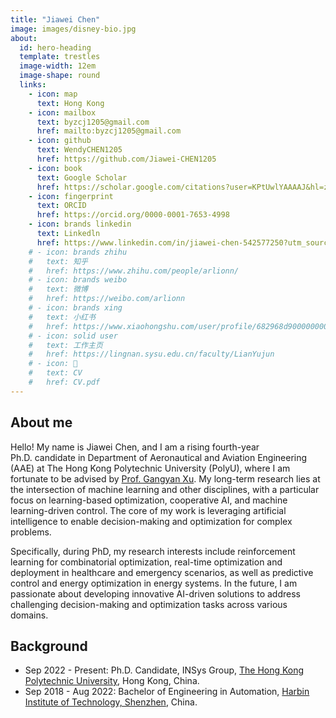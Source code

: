 ```yaml
---
title: "Jiawei Chen"
image: images/disney-bio.jpg
about:
  id: hero-heading
  template: trestles
  image-width: 12em
  image-shape: round
  links:
    - icon: map
      text: Hong Kong
    - icon: mailbox
      text: byzcj1205@gmail.com
      href: mailto:byzcj1205@gmail.com
    - icon: github
      text: WendyCHEN1205
      href: https://github.com/Jiawei-CHEN1205
    - icon: book
      text: Google Scholar
      href: https://scholar.google.com/citations?user=KPtUwlYAAAAJ&hl=zh-CN
    - icon: fingerprint
      text: ORCID
      href: https://orcid.org/0000-0001-7653-4998
    - icon: brands linkedin
      text: Linkedln
      href: https://www.linkedin.com/in/jiawei-chen-542577250?utm_source=share&utm_campaign=share_via&utm_content=profile&utm_medium=ios_app
    # - icon: brands zhihu
    #   text: 知乎
    #   href: https://www.zhihu.com/people/arlionn/
    # - icon: brands weibo
    #   text: 微博
    #   href: https://weibo.com/arlionn
    # - icon: brands xing
    #   text: 小红书
    #   href: https://www.xiaohongshu.com/user/profile/682968d9000000000a03da1a
    # - icon: solid user
    #   text: 工作主页
    #   href: https://lingnan.sysu.edu.cn/faculty/LianYujun
    # - icon: 📝
    #   text: CV
    #   href: CV.pdf  
---
```


::: {#hero-heading}

## About me

Hello! My name is Jiawei Chen, and I am a rising fourth-year Ph.D. candidate in Department of Aeronautical and Aviation Engineering (AAE) at The Hong Kong Polytechnic University (PolyU), where I am fortunate to be advised by [Prof. Gangyan Xu](https://www.polyu.edu.hk/aae/people/academic-staff/dr-xu-gangyan/). My long-term research lies at the intersection of machine learning and other disciplines, with a particular focus on learning-based optimization, cooperative AI, and machine learning-driven control. The core of my work is leveraging artificial intelligence to enable decision-making and optimization for complex problems.

Specifically, during PhD, my research interests include reinforcement learning for combinatorial optimization, real-time optimization and deployment in healthcare and emergency scenarios, as well as predictive control and energy optimization in energy systems. In the future, I am passionate about developing innovative AI-driven solutions to address challenging decision-making and optimization tasks across various domains.


## Background

- Sep 2022 - Present: Ph.D. Candidate, INSys Group, [The Hong Kong Polytechnic University](https://www.polyu.edu.hk/en/), Hong Kong, China.
- Sep 2018 - Aug 2022: Bachelor of Engineering in Automation, [Harbin Institute of Technology, Shenzhen](http://en.hitsz.edu.cn/), China.

:::
